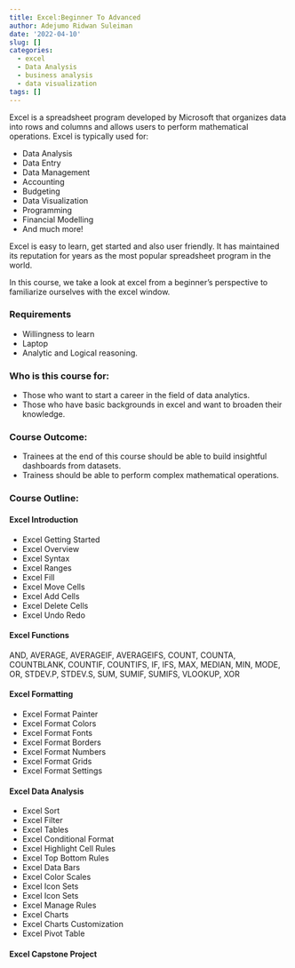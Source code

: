 ```yaml
---
title: Excel:Beginner To Advanced
author: Adejumo Ridwan Suleiman
date: '2022-04-10'
slug: []
categories:
  - excel
  - Data Analysis
  - business analysis
  - data visualization
tags: []
---
```


Excel is a spreadsheet program developed by Microsoft that organizes data into rows and columns and allows users to perform mathematical operations. Excel is typically used for: 

- Data Analysis  
- Data Entry
- Data Management 
- Accounting
- Budgeting 
- Data Visualization
- Programming
- Financial Modelling
- And much more!

Excel is easy to learn, get started and also user friendly. It has maintained its reputation for years as the most popular spreadsheet program in the world. 

In this course, we take a look at excel from a beginner's perspective to familiarize ourselves with the excel window.

### Requirements
- Willingness to learn 
- Laptop 
- Analytic and Logical reasoning.

### Who is this course for:
- Those who want to start a career in the field of data analytics.
- Those who have basic backgrounds in excel and want to broaden their knowledge.

### Course Outcome:
- Trainees at the end of this course should be able to build insightful dashboards from datasets.
- Trainess should be able to perform complex mathematical operations.

### Course Outline:
#### Excel Introduction
- Excel Getting Started
- Excel Overview
- Excel Syntax
- Excel Ranges
- Excel Fill
- Excel Move Cells
- Excel Add Cells
- Excel Delete Cells
- Excel Undo Redo

#### Excel Functions
AND, AVERAGE, AVERAGEIF, AVERAGEIFS, COUNT, COUNTA, COUNTBLANK, COUNTIF, COUNTIFS, IF, IFS, MAX, MEDIAN, MIN, MODE, OR, STDEV.P, STDEV.S, SUM, SUMIF, SUMIFS, VLOOKUP, XOR

#### Excel Formatting
- Excel Format Painter
- Excel Format Colors
- Excel Format Fonts
- Excel Format Borders
- Excel Format Numbers
- Excel Format Grids
- Excel Format Settings

#### Excel Data Analysis
- Excel Sort
- Excel Filter 
- Excel Tables
- Excel Conditional Format 
- Excel Highlight Cell Rules
- Excel Top Bottom Rules
- Excel Data Bars
- Excel Color Scales
- Excel Icon Sets
- Excel Icon Sets
- Excel Manage Rules
- Excel Charts
- Excel Charts Customization
- Excel Pivot Table

#### Excel Capstone Project

